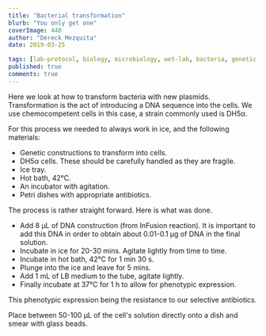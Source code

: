 ```yaml
---
title: "Bacterial transformation"
blurb: "You only get one"
coverImage: 440
author: "Dereck Mezquita"
date: 2019-03-25

tags: [lab-protocol, biology, microbiology, wet-lab, bacteria, genetic-engineering]
published: true
comments: true
---
```


Here we look at how to transform bacteria with new plasmids. Transformation is the act of introducing a DNA sequence into the cells. We use chemocompetent cells in this case, a strain commonly used is DH5&alpha;.

For this process we needed to always work in ice, and the following materials:

- Genetic constructions to transform into cells.
- DH5&alpha; cells. These should be carefully handled as they are fragile.
- Ice tray.
- Hot bath, 42&deg;C.
- An incubator with agitation.
- Petri dishes with appropriate antibiotics.

The process is rather straight forward. Here is what was done.

- Add 8 &mu;L of DNA construction (from InFusion reaction). It is important to add this DNA in order to obtain about 0.01-0.1 &mu;g of DNA in the final solution.
- Incubate in ice for 20-30 mins. Agitate lightly from time to time.
- Incubate in hot bath, 42&deg;C for 1 min 30 s.
- Plunge into the ice and leave for 5 mins.
- Add 1 mL of LB medium to the tube, agitate lightly.
- Finally incubate at 37&deg;C for 1 h to allow for phenotypic expression.

This phenotypic expression being the resistance to our selective antibiotics.

Place between 50-100 &mu;L of the cell's solution directly onto a dish and smear with glass beads. 